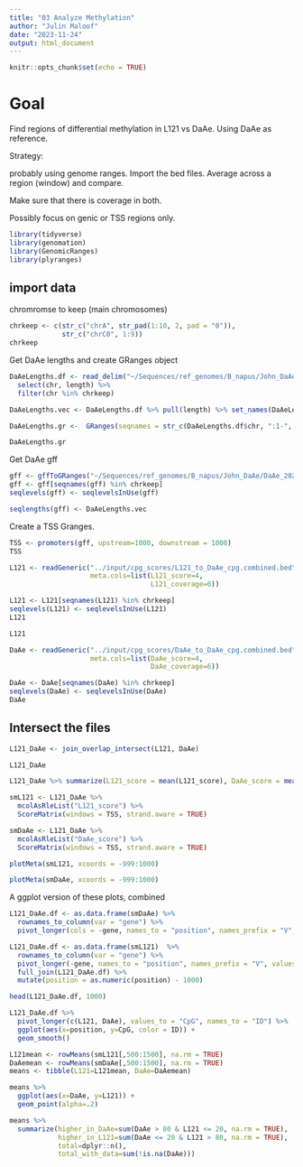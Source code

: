 ```yaml
---
title: "03 Analyze Methylation"
author: "Julin Maloof"
date: "2023-11-24"
output: html_document
---
```


```r
knitr::opts_chunk$set(echo = TRUE)
```

# Goal

Find regions of differential methylation in L121 vs DaAe.  Using DaAe as reference.

Strategy:

probably using genome ranges.  Import the bed files.  Average across a region (window) and compare.

Make sure that there is coverage in both.

Possibly focus on genic or TSS regions only.

```r
library(tidyverse)
library(genomation)
library(GenomicRanges)
library(plyranges)
```

## import data

chromromse to keep (main chromosomes)
```r
chrkeep <- c(str_c("chrA", str_pad(1:10, 2, pad = "0")),
             str_c("chrC0", 1:9))
chrkeep
```


Get DaAe lengths and create GRanges object
```r
DaAeLengths.df <- read_delim("~/Sequences/ref_genomes/B_napus/John_DaAe/DaAe_20210520.fa.fai", col_names = c("chr", "length") ) %>%
  select(chr, length) %>% 
  filter(chr %in% chrkeep)

DaAeLengths.vec <- DaAeLengths.df %>% pull(length) %>% set_names(DaAeLengths.df$chr)

DaAeLengths.gr <-  GRanges(seqnames = str_c(DaAeLengths.df$chr, ":1-", DaAeLengths.df$length), seqlengths = DaAeLengths.vec)

DaAeLengths.gr
```

Get DaAe gff
```r
gff <- gffToGRanges("~/Sequences/ref_genomes/B_napus/John_DaAe/DaAe_20210520.gff3", filter = "mRNA")
gff <- gff[seqnames(gff) %in% chrkeep] 
seqlevels(gff) <- seqlevelsInUse(gff)

seqlengths(gff) <- DaAeLengths.vec
```

Create a TSS Granges.
```r
TSS <- promoters(gff, upstream=1000, downstream = 1000)
TSS
```



```r
L121 <- readGeneric("../input/cpg_scores/L121_to_DaAe_cpg.combined.bed",
                    meta.cols=list(L121_score=4,
                                   L121_coverage=6))

L121 <- L121[seqnames(L121) %in% chrkeep] 
seqlevels(L121) <- seqlevelsInUse(L121)
L121

L121
```

```r
DaAe <- readGeneric("../input/cpg_scores/DaAe_to_DaAe_cpg.combined.bed",
                    meta.cols=list(DaAe_score=4,
                                   DaAe_coverage=6))

DaAe <- DaAe[seqnames(DaAe) %in% chrkeep] 
seqlevels(DaAe) <- seqlevelsInUse(DaAe)
DaAe
```



## Intersect the files


```r
L121_DaAe <- join_overlap_intersect(L121, DaAe)
```

```r
L121_DaAe
```

```r
L121_DaAe %>% summarize(L121_score = mean(L121_score), DaAe_score = mean(DaAe_score))
``` 


```r

smL121 <- L121_DaAe %>% 
  mcolAsRleList("L121_score") %>%
  ScoreMatrix(windows = TSS, strand.aware = TRUE)

smDaAe <- L121_DaAe %>% 
  mcolAsRleList("DaAe_score") %>%
  ScoreMatrix(windows = TSS, strand.aware = TRUE)
```


```r
plotMeta(smL121, xcoords = -999:1000)
```

```r
plotMeta(smDaAe, xcoords = -999:1000)
```

A ggplot version of these plots, combined
```r
L121_DaAe.df <- as.data.frame(smDaAe) %>% 
  rownames_to_column(var = "gene") %>%
  pivot_longer(cols = -gene, names_to = "position", names_prefix = "V", values_to = "DaAe", values_drop_na = TRUE) 

L121_DaAe.df <- as.data.frame(smL121)  %>% 
  rownames_to_column(var = "gene") %>%
  pivot_longer(-gene, names_to = "position", names_prefix = "V", values_to = "L121", values_drop_na = TRUE) %>%
  full_join(L121_DaAe.df) %>%
  mutate(position = as.numeric(position) - 1000)

head(L121_DaAe.df, 1000)
```


```r
L121_DaAe.df %>%
  pivot_longer(c(L121, DaAe), values_to = "CpG", names_to = "ID") %>%
  ggplot(aes(x=position, y=CpG, color = ID)) +
  geom_smooth()
```



```r
L121mean <- rowMeans(smL121[,500:1500], na.rm = TRUE)
DaAemean <- rowMeans(smDaAe[,500:1500], na.rm = TRUE)
means <- tibble(L121=L121mean, DaAe=DaAemean)
```

```r
means %>%
  ggplot(aes(x=DaAe, y=L121)) +
  geom_point(alpha=.2)
```

```r
means %>%
  summarize(higher_in_DaAe=sum(DaAe > 80 & L121 <= 20, na.rm = TRUE),
            higher_in_L121=sum(DaAe <= 20 & L121 > 80, na.rm = TRUE),
            total=dplyr::n(),
            total_with_data=sum(!is.na(DaAe)))
```

